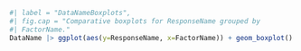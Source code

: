 
```r
#| label = "DataNameBoxplots",
#| fig.cap = "Comparative boxplots for ResponseName grouped by
#| FactorName."
DataName |> ggplot(aes(y=ResponseName, x=FactorName)) + geom_boxplot()
``` 
